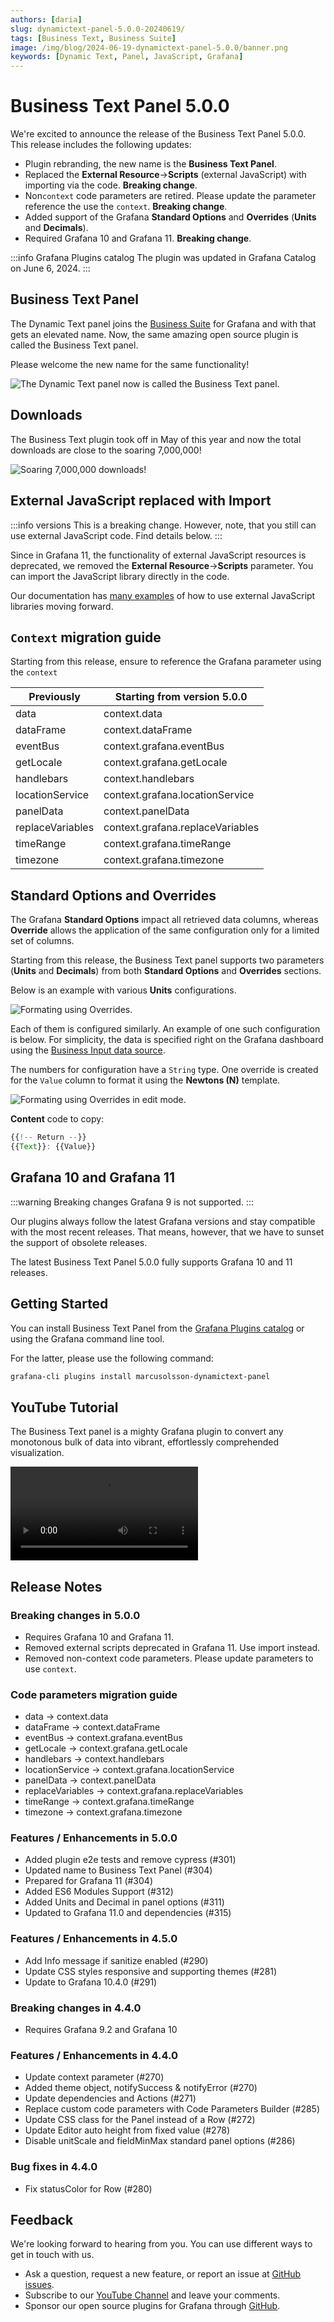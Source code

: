 ```yaml
---
authors: [daria]
slug: dynamictext-panel-5.0.0-20240619/
tags: [Business Text, Business Suite]
image: /img/blog/2024-06-19-dynamictext-panel-5.0.0/banner.png
keywords: [Dynamic Text, Panel, JavaScript, Grafana]
---
```



# Business Text Panel 5.0.0

We're excited to announce the release of the Business Text Panel 5.0.0. This release includes the following updates:

- Plugin rebranding, the new name is the **Business Text Panel**.
- Replaced the **External Resource**->**Scripts** (external JavaScript) with importing via the code. **Breaking change**.
- Non`context` code parameters are retired. Please update the parameter reference the use the `context`. **Breaking change**.
- Added support of the Grafana **Standard Options** and **Overrides** (**Units** and **Decimals**).
- Required Grafana 10 and Grafana 11. **Breaking change**.

:::info Grafana Plugins catalog
The plugin was updated in Grafana Catalog on June 6, 2024.
:::

<Shorts
  src="https://www.youtube.com/embed/tdxwyaIa01Y"
  title="The Business Text 5.0.0 for Grafana."
/>

## Business Text Panel

The Dynamic Text panel joins the [Business Suite](/plugins/) for Grafana and with that gets an elevated name. Now, the same amazing open source plugin is called the Business Text panel.

Please welcome the new name for the same functionality!

<Image
  title="The Dynamic Text panel now is called the Business Text panel."
  src="/img/blog/2024-06-19-dynamictext-panel-5.0.0/new-name.png"
/>

## Downloads

The Business Text plugin took off in May of this year and now the total downloads are close to the soaring 7,000,000!

<Image
  title="Soaring 7,000,000 downloads!"
  src="/img/blog/2024-06-19-dynamictext-panel-5.0.0/downloads.png"
/>

## External JavaScript replaced with Import

:::info versions
This is a breaking change. However, note, that you still can use external JavaScript code. Find details below.
:::

Since in Grafana 11, the functionality of external JavaScript resources is deprecated, we removed the **External Resource**->**Scripts** parameter. You can import the JavaScript library directly in the code.

Our documentation has [many examples](/plugins/volkovlabs-dynamictext-panel/external/) of how to use external JavaScript libraries moving forward.

## `Context` migration guide

Starting from this release, ensure to reference the Grafana parameter using the `context`

| Previously       | Starting from version 5.0.0      |
| ---------------- | -------------------------------- |
| data             | context.data                     |
| dataFrame        | context.dataFrame                |
| eventBus         | context.grafana.eventBus         |
| getLocale        | context.grafana.getLocale        |
| handlebars       | context.handlebars               |
| locationService  | context.grafana.locationService  |
| panelData        | context.panelData                |
| replaceVariables | context.grafana.replaceVariables |
| timeRange        | context.grafana.timeRange        |
| timezone         | context.grafana.timezone         |

## Standard Options and Overrides

The Grafana **Standard Options** impact all retrieved data columns, whereas **Override** allows the application of the same configuration only for a limited set of columns.

Starting from this release, the Business Text panel supports two parameters (**Units** and **Decimals**) from both **Standard Options** and **Overrides** sections.

Below is an example with various **Units** configurations.

<Image
  title="Formating using Overrides."
  src="/img/blog/2024-06-19-dynamictext-panel-5.0.0/units.png"
/>

Each of them is configured similarly. An example of one such configuration is below.
For simplicity, the data is specified right on the Grafana dashboard using the [Business Input data source](/plugins/volkovlabs-static-datasource/).

The numbers for configuration have a `String` type. One override is created for the `Value` column to format it using the **Newtons (N)** template.

<Image
  title="Formating using Overrides in edit mode."
  src="/img/blog/2024-06-19-dynamictext-panel-5.0.0/unit-edit.png"
/>

**Content** code to copy:

```js
{{!-- Return --}}
{{Text}}: {{Value}}
```

## Grafana 10 and Grafana 11

:::warning Breaking changes
Grafana 9 is not supported.
:::

Our plugins always follow the latest Grafana versions and stay compatible with the most recent releases. That means, however, that we have to sunset the support of obsolete releases.

The latest Business Text Panel 5.0.0 fully supports Grafana 10 and 11 releases.

## Getting Started

You can install Business Text Panel from the [Grafana Plugins catalog](https://grafana.com/grafana/plugins/marcusolsson-dynamictext-panel/) or using the Grafana command line tool.

For the latter, please use the following command:

```bash
grafana-cli plugins install marcusolsson-dynamictext-panel
```

## YouTube Tutorial

The Business Text panel is a mighty Grafana plugin to convert any monotonous bulk of data into vibrant, effortlessly comprehended visualization.

<Video
  src="https://www.youtube.com/embed/AcQi-6GCrNU"
  title="Business Text plugin for Grafana | Use HTML, Markdown, JavaScript and CSS | Community use cases."
/>

## Release Notes

### Breaking changes in 5.0.0

- Requires Grafana 10 and Grafana 11.
- Removed external scripts deprecated in Grafana 11. Use import instead.
- Removed non-context code parameters. Please update parameters to use `context`.

### Code parameters migration guide

- data -> context.data
- dataFrame -> context.dataFrame
- eventBus -> context.grafana.eventBus
- getLocale -> context.grafana.getLocale
- handlebars -> context.handlebars
- locationService -> context.grafana.locationService
- panelData -> context.panelData
- replaceVariables -> context.grafana.replaceVariables
- timeRange -> context.grafana.timeRange
- timezone -> context.grafana.timezone

### Features / Enhancements in 5.0.0

- Added plugin e2e tests and remove cypress (#301)
- Updated name to Business Text Panel (#304)
- Prepared for Grafana 11 (#304)
- Added ES6 Modules Support (#312)
- Added Units and Decimal in panel options (#311)
- Updated to Grafana 11.0 and dependencies (#315)

### Features / Enhancements in 4.5.0

- Add Info message if sanitize enabled (#290)
- Update CSS styles responsive and supporting themes (#281)
- Update to Grafana 10.4.0 (#291)

### Breaking changes in 4.4.0

- Requires Grafana 9.2 and Grafana 10

### Features / Enhancements in 4.4.0

- Update context parameter (#270)
- Added theme object, notifySuccess & notifyError (#270)
- Update dependencies and Actions (#271)
- Replace custom code parameters with Code Parameters Builder (#285)
- Update CSS class for the Panel instead of a Row (#272)
- Update Editor auto height from fixed value (#278)
- Disable unitScale and fieldMinMax standard panel options (#286)

### Bug fixes in 4.4.0

- Fix statusColor for Row (#280)

## Feedback

We're looking forward to hearing from you. You can use different ways to get in touch with us.

- Ask a question, request a new feature, or report an issue at [GitHub issues](https://github.com/volkovlabs/volkovlabs-dynamictext-panel/issues).
- Subscribe to our [YouTube Channel](https://www.youtube.com/@volkovlabs) and leave your comments.
- Sponsor our open source plugins for Grafana through [GitHub](https://github.com/sponsors/VolkovLabs).
